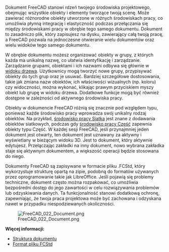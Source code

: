 <languages/>

{{Docnav/pl
|[[Manual:Navigating_in_the_3D_view/pl|Nawigacja w oknie widoku 3D]]
|[[Manual:Parametric_objects/pl|Obiekty parametryczne]]
|[[Manual:Introduction/pl|Podręcznik: Słowo wstępne]]
|IconL=
|IconR=
|IconC=Crystal_Clear_manual.png
}}

{{Manual:TOC}}

Dokument FreeCAD stanowi rdzeń twojego środowiska projektowego, obejmując wszystkie obiekty i elementy tworzące twoją scenę. Może zawierać różnorodne obiekty utworzone w różnych środowiskach pracy, co umożliwia płynną integrację i elastyczność podczas przełączania się między środowiskami pracy w obrębie tego samego dokumentu. Dokument to zasadniczo plik, który zapisujesz na dysku, zawierający całą twoją pracę, a FreeCAD pozwala na jednoczesne otwieranie wielu dokumentów oraz wielu widoków tego samego dokumentu.

W obrębie dokumentu możesz organizować obiekty w grupy, z których każda ma unikalną nazwę, co ułatwia identyfikację i zarządzanie. Zarządzanie grupami, obiektami i ich nazwami odbywa się głównie w [[tree_view/pl|widoku drzewa]]. Użytkownicy mogą tworzyć nowe grupy, przypisywać obiekty do tych grup oraz je usuwać. Bardziej szczegółowe dostosowania, takie jak zmiana nazw obiektów, ich właściwości wizualnych (np. koloru) czy widoczności, można wykonać, klikając prawym przyciskiem myszy obiekt lub grupę w widoku drzewa. Dodatkowe funkcje mogą być również dostępne w zależności od aktywnego środowiska pracy.

Obiekty w dokumencie FreeCAD różnią się znacznie pod względem typu, ponieważ każde środowisko pracy wprowadza swój unikalny rodzaj obiektów. Na przykład, [[Mesh_Workbench/pl|środowisko pracy Siatka]] jest znane z dodawania obiektów siatkowych, podczas gdy [[Part_Workbench/pl|środowisko pracy Część]] zapewnia obiekty typu Część. W każdej sesji FreeCAD, jeśli przynajmniej jeden dokument jest otwarty, ten dokument jest uznawany za aktywny i wyświetlany w bieżącym widoku 3D. Jest to dokument, który aktywnie edytujesz. Przełączając zakładki na inny dokument, nowo wybrana zakładka staje się aktywnym dokumentem, a większość operacji będzie stosowana do niego.

Dokumenty FreeCAD są zapisywane w formacie pliku .FCStd, który wykorzystuje strukturę opartą na zipie, podobną do formatów używanych przez oprogramowanie takie jak LibreOffice. Jeśli pojawią się problemy techniczne, dokument często można rozpakować, co umożliwia bezpośredni dostęp do jego zawartości w celu rozwiązywania problemów lub odzyskiwania danych. Ta funkcjonalność stanowi dodatkową ochronę, zapewniając, że twoja praca projektowa może być zachowana i odzyskana nawet w przypadku niespodziewanych okoliczności.

[[Image:FreeCAD_022_Document.png]]

'''Więcej informacji:'''

* [[Document_structure/pl|Struktura dokumentu]]
* [[File_Format_FCStd/pl|Format pliku FCStd]]


{{Docnav/pl
|[[Manual:Navigating_in_the_3D_view/pl|Nawigacja w oknie widoku 3D]]
|[[Manual:Parametric_objects/pl|Obiekty parametryczne]]
|[[Manual:Introduction/pl|Podręcznik: Słowo wstępne]]
|IconL=
|IconR=
|IconC=Crystal_Clear_manual.png
}}